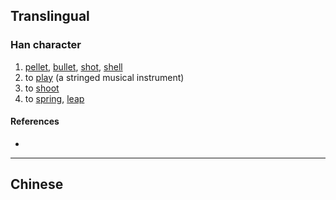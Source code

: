 {{character info/new}}
{{also|彈|弾}}
==Translingual==
{{Han simplified forms|彈|弾|弹}}
===Han character===
{{Han char|rn=57|rad=弓|as=08|sn=11|four=|canj=NCWJ|ids=⿰弓单}}

# [[pellet]], [[bullet]], [[shot]], [[shell]]
# to [[play]] (a stringed musical instrument)
# to [[shoot]]
# to [[spring]], [[leap]]

====References====
* {{Han ref|kx=0360.031|hdz=20999.050|uh=5F39|ud=24377}}

----

==Chinese==
{{zh-see|彈}}